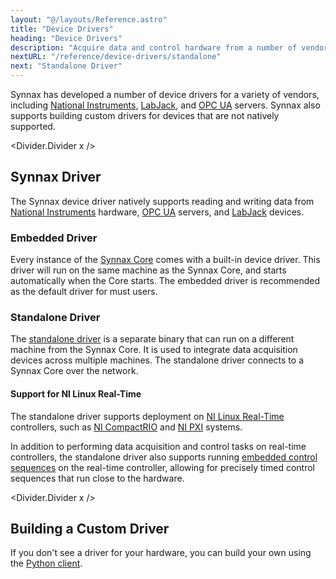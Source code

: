 ```yaml
---
layout: "@/layouts/Reference.astro"
title: "Device Drivers"
heading: "Device Drivers"
description: "Acquire data and control hardware from a number of vendors."
nextURL: "/reference/device-drivers/standalone"
next: "Standalone Driver"
---
```



Synnax has developed a number of device drivers for a variety of vendors, including
[National Instruments](https://www.ni.com), [LabJack](https://labjack.com), and
[OPC UA](https://opcfoundation.org) servers. Synnax also supports building custom
drivers for devices that are not natively supported.

<Divider.Divider x />

## Synnax Driver

The Synnax device driver natively supports reading and writing data from
[National Instruments](/reference/device-drivers/ni/get-started) hardware,
[OPC UA](/reference/device-drivers/opc-ua/connect-server) servers, and
[LabJack](/reference/device-drivers/labjack/get-started) devices.

### Embedded Driver

Every instance of the [Synnax Core](/reference/core/quick-start) comes with a built-in
device driver. This driver will run on the same machine as the Synnax Core, and starts
automatically when the Core starts. The embedded driver is recommended as the default
driver for must users.

### Standalone Driver

The [standalone driver](/reference/device-drivers/standalone) is a separate binary that
can run on a different machine from the Synnax Core. It is used to integrate data
acquisition devices across multiple machines. The standalone driver connects to a Synnax
Core over the network.

#### Support for NI Linux Real-Time

The standalone driver supports deployment on
[NI Linux Real-Time](https://www.ni.com/en/shop/linux/introduction-to-ni-linux-real-time.html)
controllers, such as [NI CompactRIO](https://www.ni.com/en/shop/compactrio.html) and
[NI PXI](https://www.ni.com/en/shop/pxi.html) systems.

In addition to performing data acquisition and control tasks on real-time controllers,
the standalone driver also supports running
[embedded control sequences](/reference/control/embedded/get-started) on the real-time
controller, allowing for precisely timed control sequences that run close to the
hardware.

<Divider.Divider x />

## Building a Custom Driver

If you don't see a driver for your hardware, you can build your own using the
[Python client](/reference/python-client/device-driver).
